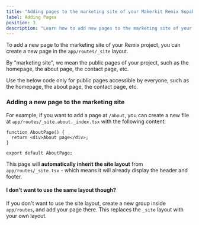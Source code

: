 ```yaml
---
title: "Adding pages to the marketing site of your Makerkit Remix Supabase project"
label: Adding Pages
position: 3
description: "Learn how to add new pages to the marketing site of your Makerkit Remix Supabase project."
---
```


To add a new page to the marketing site of your Remix project, you can create a new page in the `app/routes/_site` layout.

By "marketing site", we mean the public pages of your project, such as the homepage, the about page, the contact page, etc.

<div>
  <Alert type={'warn'}>
    <div>
      Use the below code only for public pages accessible by everyone, such as the homepage, the about page, the contact
      page, etc.
    </div>
  </Alert>
</div>

### Adding a new page to the marketing site

For example, if you want to add a page at `/about`, you can create a new file at `app/routes/_site.about._index.tsx` with the following content:

```tsx title="app/_site.about._index.tsx"
function AboutPage() {
  return <div>About page</div>;
}

export default AboutPage;
```

This page will **automatically inherit the site layout** from `app/routes/_site.tsx` - which means it will already display the header and footer.

#### I don't want to use the same layout though?

If you don't want to use the site layout, create a new group inside `app/routes`, and add your page there. This replaces the `_site` layout with your own layout.
